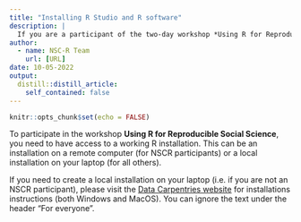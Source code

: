 ```yaml
---
title: "Installing R Studio and R software"
description: |
  If you are a participant of the two-day workshop *Using R for Reproducible Social Science*, these notes may be useful to help you install R Studio and R on your computer. If you work from a NSCR laptop, you can skip this guide because you can use the remote desktop server.
author:
  - name: NSC-R Team
    url: [URL]
date: 10-05-2022
output:
  distill::distill_article:
    self_contained: false
---
```


```r
knitr::opts_chunk$set(echo = FALSE)
```


To participate in the workshop **Using R for Reproducible Social Science**, you need to have access to a working R installation. This can be an installation on a remote computer (for NSCR participants) or a local installation on your laptop (for all others). 

If you need to create a local installation on your laptop (i.e. if you are not an NSCR participant), please visit the [Data Carpentries website](https://datacarpentry.org/r-socialsci/setup.html) for installations instructions (both Windows and MacOS). You can ignore the text under the header "For everyone".
